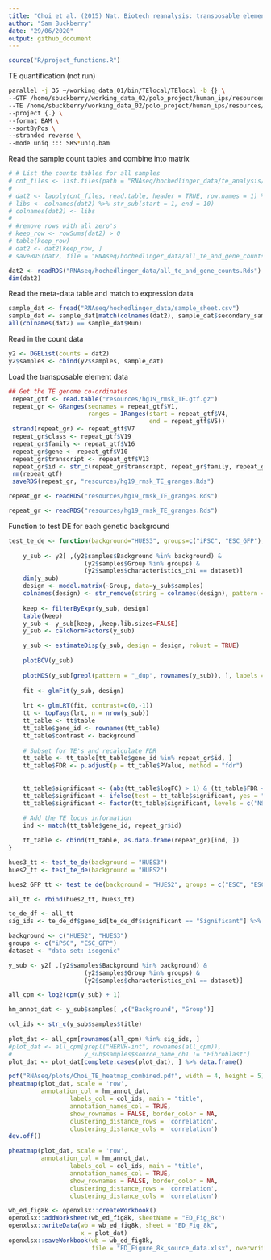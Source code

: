 ```yaml
---
title: "Choi et al. (2015) Nat. Biotech reanalysis: transposable elements"
author: "Sam Buckberry"
date: "29/06/2020"
output: github_document
---
```


```r
source("R/project_functions.R")
```

TE quantification (not run)
```bash
parallel -j 35 ~/working_data_01/bin/TElocal/TElocal -b {} \
--GTF /home/sbuckberry/working_data_02/polo_project/human_ips/resources/hg19_ensGene_with_ercc.gtf \
--TE /home/sbuckberry/working_data_02/polo_project/human_ips/resources/hg19_rmsk_TElocus.ind \
--project {.} \
--format BAM \
--sortByPos \
--stranded reverse \
--mode uniq ::: SRS*uniq.bam
```

Read the sample count tables and combine into matrix
```r
# # List the counts tables for all samples
# cnt_files <- list.files(path = "RNAseq/hochedlinger_data/te_analysis/", full.names = TRUE, pattern = "cntTable.gz")
# 
# dat2 <- lapply(cnt_files, read.table, header = TRUE, row.names = 1) %>% do.call(cbind, .)
# libs <- colnames(dat2) %>% str_sub(start = 1, end = 10)
# colnames(dat2) <- libs
# 
# #remove rows with all zero's 
# keep_row <- rowSums(dat2) > 0
# table(keep_row)
# dat2 <- dat2[keep_row, ]
# saveRDS(dat2, file = "RNAseq/hochedlinger_data/all_te_and_gene_counts.Rds")

dat2 <- readRDS("RNAseq/hochedlinger_data/all_te_and_gene_counts.Rds")
dim(dat2)
```

Read the meta-data table and match to expression data
```r
sample_dat <- fread("RNAseq/hochedlinger_data/sample_sheet.csv")
sample_dat <- sample_dat[match(colnames(dat2), sample_dat$secondary_sample_accession), ]
all(colnames(dat2) == sample_dat$Run)
```


Read in the count data
```r
y2 <- DGEList(counts = dat2)
y2$samples <- cbind(y2$samples, sample_dat)
```


Load the transposable element data
```r
## Get the TE genome co-ordinates
 repeat_gtf <- read.table("resources/hg19_rmsk_TE.gtf.gz")
 repeat_gr <- GRanges(seqnames = repeat_gtf$V1,
                      ranges = IRanges(start = repeat_gtf$V4,
                                       end = repeat_gtf$V5))
 strand(repeat_gr) <- repeat_gtf$V7
 repeat_gr$class <- repeat_gtf$V19
 repeat_gr$family <- repeat_gtf$V16
 repeat_gr$gene <- repeat_gtf$V10
 repeat_gr$transcript <- repeat_gtf$V13
 repeat_gr$id <- str_c(repeat_gr$transcript, repeat_gr$family, repeat_gr$class, sep = ":")
 rm(repeat_gtf)
 saveRDS(repeat_gr, "resources/hg19_rmsk_TE_granges.Rds")

repeat_gr <- readRDS("resources/hg19_rmsk_TE_granges.Rds")
```


```r
repeat_gr <- readRDS("resources/hg19_rmsk_TE_granges.Rds")
```


Function to test DE for each genetic background
```r

test_te_de <- function(background="HUES3", groups=c("iPSC", "ESC_GFP"), dataset="data set: isogenic"){
    
    y_sub <- y2[ ,(y2$samples$Background %in% background) &
                     (y2$samples$Group %in% groups) &
                     (y2$samples$characteristics_ch1 == dataset)]
    dim(y_sub)
    design <- model.matrix(~Group, data=y_sub$samples)
    colnames(design) <- str_remove(string = colnames(design), pattern = "Group")
    
    keep <- filterByExpr(y_sub, design)
    table(keep)
    y_sub <- y_sub[keep, ,keep.lib.sizes=FALSE]
    y_sub <- calcNormFactors(y_sub)

    y_sub <- estimateDisp(y_sub, design = design, robust = TRUE)
    
    plotBCV(y_sub)
    
    plotMDS(y_sub[grepl(pattern = "_dup", rownames(y_sub)), ], labels = y_sub$samples$source_name_ch1)
    
    fit <- glmFit(y_sub, design)
    
    lrt <- glmLRT(fit, contrast=c(0,-1))
    tt <- topTags(lrt, n = nrow(y_sub))
    tt_table <- tt$table
    tt_table$gene_id <- rownames(tt_table)
    tt_table$contrast <- background
        
    # Subset for TE's and recalculate FDR
    tt_table <- tt_table[tt_table$gene_id %in% repeat_gr$id, ]
    tt_table$FDR <- p.adjust(p = tt_table$PValue, method = "fdr")
    
    
    tt_table$significant <- (abs(tt_table$logFC) > 1) & (tt_table$FDR < 0.05) & (tt_table$logCPM > 0)
    tt_table$significant <- ifelse(test = tt_table$significant, yes = "Significant", no = "NS")
    tt_table$significant <- factor(tt_table$significant, levels = c("NS", "Significant"))
    
    # Add the TE locus information
    ind <- match(tt_table$gene_id, repeat_gr$id)

    tt_table <- cbind(tt_table, as.data.frame(repeat_gr)[ind, ])
}

hues3_tt <- test_te_de(background = "HUES3")
hues2_tt <- test_te_de(background = "HUES2")

hues2_GFP_tt <- test_te_de(background = "HUES2", groups = c("ESC", "ESC_GFP"))

all_tt <- rbind(hues2_tt, hues3_tt)


```



```r
te_de_df <- all_tt
sig_ids <- te_de_df$gene_id[te_de_df$significant == "Significant"] %>% unique()

background <- c("HUES2", "HUES3")
groups <- c("iPSC", "ESC_GFP") 
dataset <- "data set: isogenic"

y_sub <- y2[ ,(y2$samples$Background %in% background) &
                     (y2$samples$Group %in% groups) &
                     (y2$samples$characteristics_ch1 == dataset)]

all_cpm <- log2(cpm(y_sub) + 1)

hm_annot_dat <- y_sub$samples[ ,c("Background", "Group")] 

col_ids <- str_c(y_sub$samples$title)
        
plot_dat <- all_cpm[rownames(all_cpm) %in% sig_ids, ]
#plot_dat <- all_cpm[grepl("HERVH-int", rownames(all_cpm)),
#                    y_sub$samples$source_name_ch1 != "Fibroblast"]
plot_dat <- plot_dat[complete.cases(plot_dat), ] %>% data.frame()

pdf("RNAseq/plots/Choi_TE_heatmap_combined.pdf", width = 4, height = 5)
pheatmap(plot_dat, scale = 'row',
         annotation_col = hm_annot_dat, 
                 labels_col = col_ids, main = "title",
                 annotation_names_col = TRUE,
                 show_rownames = FALSE, border_color = NA,
                 clustering_distance_rows = 'correlation',
                 clustering_distance_cols = 'correlation')
dev.off()
```

```r
pheatmap(plot_dat, scale = 'row',
         annotation_col = hm_annot_dat, 
                 labels_col = col_ids, main = "title",
                 annotation_names_col = TRUE,
                 show_rownames = FALSE, border_color = NA,
                 clustering_distance_rows = 'correlation',
                 clustering_distance_cols = 'correlation')
```


```r
wb_ed_fig8k <- openxlsx::createWorkbook()
openxlsx::addWorksheet(wb_ed_fig8k, sheetName = "ED_Fig_8k")
openxlsx::writeData(wb = wb_ed_fig8k, sheet = "ED_Fig_8k",
                    x = plot_dat)
openxlsx::saveWorkbook(wb = wb_ed_fig8k,
                       file = "ED_Figure_8k_source_data.xlsx", overwrite = TRUE)
```

